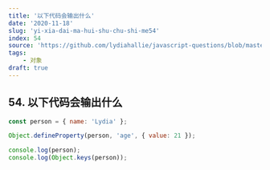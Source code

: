 ```yaml
---
title: '以下代码会输出什么'
date: '2020-11-18'
slug: 'yi-xia-dai-ma-hui-shu-chu-shi-me54'
index: 54
source: 'https://github.com/lydiahallie/javascript-questions/blob/master/zh-CN/README-zh_CN.md#61-%E8%BE%93%E5%87%BA%E6%98%AF%E4%BB%80%E4%B9%88'
tags:
    - 对象
draft: true
---
```


## 54. 以下代码会输出什么

```js:index.js
const person = { name: 'Lydia' };

Object.defineProperty(person, 'age', { value: 21 });

console.log(person);
console.log(Object.keys(person));
```
